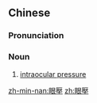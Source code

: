{{also|眼压}}
==Chinese==
{{zh-forms|s=眼压}}

===Pronunciation===
{{zh-pron
|m=yǎnyā
|cat=n
}}

===Noun===
{{zh-noun}}

# [[intraocular pressure]]

[[zh-min-nan:眼壓]]
[[zh:眼壓]]